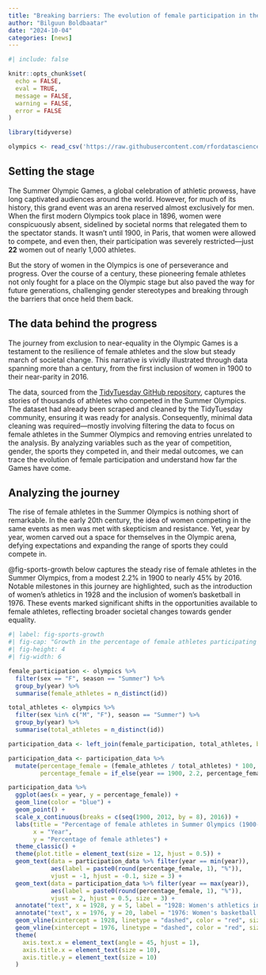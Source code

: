 ```yaml
---
title: "Breaking barriers: The evolution of female participation in the Olympics"
author: "Bilguun Boldbaatar"
date: "2024-10-04"
categories: [news]
---
```


```r
#| include: false

knitr::opts_chunk$set(
  echo = FALSE, 
  eval = TRUE, 
  message = FALSE,
  warning = FALSE,
  error = FALSE
)

library(tidyverse)

olympics <- read_csv('https://raw.githubusercontent.com/rfordatascience/tidytuesday/master/data/2024/2024-08-06/olympics.csv')
```

## Setting the stage

The Summer Olympic Games, a global celebration of athletic prowess, have long captivated audiences around the world. However, for much of its history, this grand event was an arena reserved almost exclusively for men. When the first modern Olympics took place in 1896, women were conspicuously absent, sidelined by societal norms that relegated them to the spectator stands. It wasn’t until 1900, in Paris, that women were allowed to compete, and even then, their participation was severely restricted—just **22** women out of nearly 1,000 athletes.

But the story of women in the Olympics is one of perseverance and progress. Over the course of a century, these pioneering female athletes not only fought for a place on the Olympic stage but also paved the way for future generations, challenging gender stereotypes and breaking through the barriers that once held them back.

## The data behind the progress

The journey from exclusion to near-equality in the Olympic Games is a testament to the resilience of female athletes and the slow but steady march of societal change. This narrative is vividly illustrated through data spanning more than a century, from the first inclusion of women in 1900 to their near-parity in 2016.

The data, sourced from the [TidyTuesday GitHub repository](https://github.com/rfordatascience/tidytuesday/blob/master/data/2024/2024-08-06/readme.md), captures the stories of thousands of athletes who competed in the Summer Olympics. The dataset had already been scraped and cleaned by the TidyTuesday community, ensuring it was ready for analysis. Consequently, minimal data cleaning was required—mostly involving filtering the data to focus on female athletes in the Summer Olympics and removing entries unrelated to the analysis. By analyzing variables such as the year of competition, gender, the sports they competed in, and their medal outcomes, we can trace the evolution of female participation and understand how far the Games have come.

## Analyzing the journey

The rise of female athletes in the Summer Olympics is nothing short of remarkable. In the early 20th century, the idea of women competing in the same events as men was met with skepticism and resistance. Yet, year by year, women carved out a space for themselves in the Olympic arena, defying expectations and expanding the range of sports they could compete in.

@fig-sports-growth below captures the steady rise of female athletes in the Summer Olympics, from a modest 2.2% in 1900 to nearly 45% by 2016. Notable milestones in this journey are highlighted, such as the introduction of women’s athletics in 1928 and the inclusion of women’s basketball in 1976. These events marked significant shifts in the opportunities available to female athletes, reflecting broader societal changes towards gender equality.

```r
#| label: fig-sports-growth
#| fig-cap: "Growth in the percentage of female athletes participating in the Summer Olympics from 1900 to 2016."
#| fig-height: 4
#| fig-width: 6

female_participation <- olympics %>%
  filter(sex == "F", season == "Summer") %>%
  group_by(year) %>%
  summarise(female_athletes = n_distinct(id)) 

total_athletes <- olympics %>%
  filter(sex %in% c("M", "F"), season == "Summer") %>%
  group_by(year) %>%
  summarise(total_athletes = n_distinct(id))

participation_data <- left_join(female_participation, total_athletes, by = "year")

participation_data <- participation_data %>%
  mutate(percentage_female = (female_athletes / total_athletes) * 100,
         percentage_female = if_else(year == 1900, 2.2, percentage_female))

participation_data %>% 
  ggplot(aes(x = year, y = percentage_female)) +
  geom_line(color = "blue") +
  geom_point() +
  scale_x_continuous(breaks = c(seq(1900, 2012, by = 8), 2016)) +
  labs(title = "Percentage of female athletes in Summer Olympics (1900-2016)",
       x = "Year",
       y = "Percentage of female athletes") +
  theme_classic() +
  theme(plot.title = element_text(size = 12, hjust = 0.5)) +
  geom_text(data = participation_data %>% filter(year == min(year)),
            aes(label = paste0(round(percentage_female, 1), "%")),
            vjust = -1, hjust = -0.1, size = 3) +
  geom_text(data = participation_data %>% filter(year == max(year)),
            aes(label = paste0(round(percentage_female, 1), "%")),
            vjust = 2, hjust = 0.5, size = 3) +
  annotate("text", x = 1928, y = 5, label = "1928: Women's athletics introduced", size = 3, hjust = -0.05, vjust = 1) +
  annotate("text", x = 1976, y = 20, label = "1976: Women's basketball introduced", size = 3, hjust = -0.05, vjust = 8) +
  geom_vline(xintercept = 1928, linetype = "dashed", color = "red", size = 0.5) +
  geom_vline(xintercept = 1976, linetype = "dashed", color = "red", size = 0.5) +
  theme(
    axis.text.x = element_text(angle = 45, hjust = 1),
    axis.title.x = element_text(size = 10),
    axis.title.y = element_text(size = 10)
  )
```
